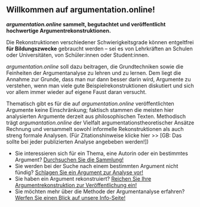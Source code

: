 ## Willkommen auf argumentation.online!

**_argumentation.online_ sammelt, begutachtet und veröffentlicht hochwertige Argumentrekonstruktionen.**

Die Rekonstruktionen verschiedener Schwierigkeitsgrade können entgeltfrei **für Bildungszwecke** gebraucht werden – sei es von Lehrkräften an Schulen oder Universitäten, von Schüler:innen oder Student:innen.

_argumentation.online_ soll dazu beitragen, die Grundtechniken sowie die Feinheiten der Argumentanalyse zu lehren und zu lernen. Dem liegt die Annahme zur Grunde, dass man nur dann besser darin wird, Argumente zu verstehen, wenn man viele gute Beispielrekonstruktionen diskutiert und sich vor allem immer wieder auf eigene Faust daran versucht.

Thematisch gibt es für die auf _argumentation.online_ veröffentlichten Argumente keine Einschränkung; faktisch stammen die meisten hier analysierten Argumente derzeit aus philosophischen Texten. Methodisch trägt _argumantation.online_ der Vielfalt argumentationstheoretischer Ansätze Rechnung und versammelt sowohl informelle Rekonstruktionen als auch streng formale Analysen. (Für Zitationshinweise klicke hier >> [GB: Das sollte bei jeder publizierten Analyse angebeben werden!])

- Sie interessieren sich für ein Thema, eine Autorin oder ein bestimmtes Argument? [Durchsuchen Sie die Sammlung!](/reconstructions)
- Sie werden bei der Suche nach einem bestimmten Argument nicht fündig? [Schlagen Sie ein Argument zur Analyse vor!](fehlt)
- Sie haben ein Argument rekonstruiert? [Reichen Sie Ihre Argumentrekonstruktion zur Veröffentlichung ein!](fehlt)
- Sie möchten mehr über die Methode der Argumentanalyse erfahren? [Werfen Sie einen Blick auf unsere Info-Seite!](/about-arguments)
